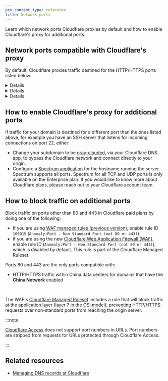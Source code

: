 ```yaml
---
pcx_content_type: reference
title: Network ports
---
```



Learn which network ports Cloudflare proxies by default and how to enable Cloudflare's proxy for additional ports.

## Network ports compatible with Cloudflare's proxy

By default, Cloudflare proxies traffic destined for the HTTP/HTTPS ports listed below.

<Details header="HTTP ports supported by Cloudflare">

- 80
- 8080
- 8880
- 2052
- 2082
- 2086
- 2095

</Details>

<Details header="HTTPS ports supported by Cloudflare">

- 443
- 2053
- 2083
- 2087
- 2096
- 8443

</Details>

<Details header="Ports supported by Cloudflare, but with caching disabled">

- 2052
- 2053
- 2082
- 2083
- 2086
- 2087
- 2095
- 2096
- 8880
- 8443

:::note

Enterprise customers that want to enable caching on these ports can do so by creating a [cache rule](/cache/how-to/cache-rules/settings/#caching-on-port-enterprise-only).

:::

</Details>

## How to enable Cloudflare's proxy for additional ports

If traffic for your domain is destined for a different port than the ones listed above, for example you have an SSH server that listens for incoming connections on port 22, either:

- Change your subdomain to be [gray-clouded](/dns/proxy-status/), via your Cloudflare DNS app, to bypass the Cloudflare network and connect directly to your origin.
- Configure a [Spectrum application](/spectrum/get-started/) for the hostname running the server. Spectrum supports all ports. Spectrum for all TCP and UDP ports is only available on the Enterprise plan. If you would like to know more about Cloudflare plans, please reach out to your Cloudflare account team.

## How to block traffic on additional ports

Block traffic on ports other than 80 and 443 in Cloudflare paid plans by doing one of the following:

- If you are using [WAF managed rules (previous version)](/waf/reference/legacy/old-waf-managed-rules/), enable rule ID `100015` (`Anomaly:Port - Non Standard Port (not 80 or 443)`).
- If you are using the new [Cloudflare Web Application Firewall (WAF)](/waf/), enable rule ID <RuleID id="8e361ee4328f4a3caf6caf3e664ed6fe" /> (`Anomaly:Port - Non Standard Port (not 80 or 443)`), which is disabled by default. This rule is part of the Cloudflare Managed Ruleset.

Ports 80 and 443 are the only ports compatible with:

- HTTP/HTTPS traffic within China data centers for domains that have the **China Network** enabled

<Render file="open-ports-blocked-traffic" product="waf" /> <br />

The WAF's [Cloudflare Managed Ruleset](/waf/managed-rules/reference/cloudflare-managed-ruleset/) includes a rule that will block traffic at the application layer (layer 7 in the [OSI model](https://www.cloudflare.com/learning/ddos/glossary/open-systems-interconnection-model-osi/)), preventing HTTP/HTTPS requests over non-standard ports from reaching the origin server.

:::note

[Cloudflare Access](/cloudflare-one/) does not support port numbers in URLs. Port numbers are stripped from requests for URLs protected through Cloudflare Access.

:::

## Related resources

- [Managing DNS records at Cloudflare](/dns/manage-dns-records/how-to/create-dns-records/)
